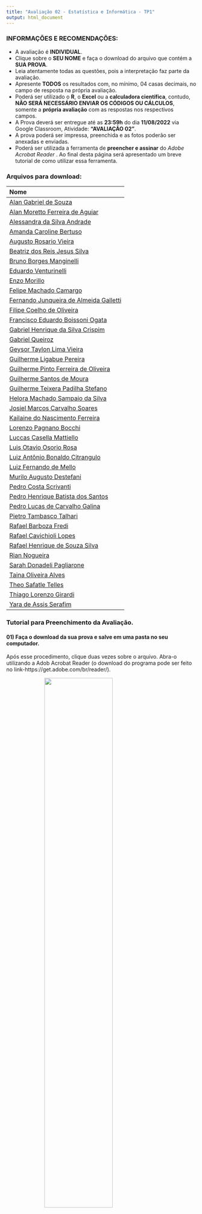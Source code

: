 ```yaml
---
title: "Avaliação 02 - Estatística e Informática - TP1"
output: html_document
---
```


### INFORMAÇÕES E RECOMENDAÇÕES:

  - A avaliação é **INDIVIDUAL**.
  - Clique sobre o **SEU NOME** e faça o download do arquivo que contém a **SUA PROVA**.
  - Leia atentamente todas as questões, pois a interpretação faz parte da avaliação.  
  - Apresente **TODOS** os resultados com, no mínimo, $04$ casas decimais, no campo de resposta na própria avaliação.
  - Poderá ser utilizado o **R**, o **Excel** ou a **calculadora científica**, contudo, **NÃO SERÁ NECESSÁRIO ENVIAR OS CÓDIGOS OU CÁLCULOS**, somente a **própria avaliação** com as respostas nos respectivos campos.
  - A Prova deverá ser entregue até as **23:59h** do dia **11/08/2022** via Google Classroom, Atividade: **"AVALIAÇÃO 02"**.  
  - A prova poderá ser impressa, preenchida e as fotos poderão ser anexadas e enviadas.
  - Poderá ser utilizada a ferramenta de **preencher e assinar** do *Adobe Acrobat Reader* . Ao final desta página será apresentado um breve tutorial de como utilizar essa ferramenta.

### Arquivos para download:

| Nome | 
|:---|
|[Alan Gabriel de Souza](https://github.com/arpanosso/estatinfo/raw/master/docs/p12/p2/TP1/01.pdf) | 
|[Alan Moretto Ferreira de Aguiar](https://github.com/arpanosso/estatinfo/raw/master/docs/p12/p2/TP1/02.pdf) | 
|[Alessandra da Silva Andrade](https://github.com/arpanosso/estatinfo/raw/master/docs/p12/p2/TP1/03.pdf) | 
|[Amanda Caroline Bertuso](https://github.com/arpanosso/estatinfo/raw/master/docs/p12/p2/TP1/04.pdf) | 
|[Augusto Rosario Vieira](https://github.com/arpanosso/estatinfo/raw/master/docs/p12/p2/TP1/05.pdf) | 
|[Beatriz dos Reis Jesus Silva](https://github.com/arpanosso/estatinfo/raw/master/docs/p12/p2/TP1/06.pdf) | 
|[Bruno Borges Manginelli](https://github.com/arpanosso/estatinfo/raw/master/docs/p12/p2/TP1/07.pdf) | 
|[Eduardo Venturinelli](https://github.com/arpanosso/estatinfo/raw/master/docs/p12/p2/TP1/08.pdf) | 
|[Enzo Morillo](https://github.com/arpanosso/estatinfo/raw/master/docs/p12/p2/TP1/09.pdf) | 
|[Felipe Machado Camargo](https://github.com/arpanosso/estatinfo/raw/master/docs/p12/p2/TP1/10.pdf) | 
|[Fernando Junqueira de Almeida Galletti](https://github.com/arpanosso/estatinfo/raw/master/docs/p12/p2/TP1/11.pdf) | 
|[Filipe Coelho de Oliveira](https://github.com/arpanosso/estatinfo/raw/master/docs/p12/p2/TP1/12.pdf) | 
|[Francisco Eduardo Boissoni Ogata](https://github.com/arpanosso/estatinfo/raw/master/docs/p12/p2/TP1/13.pdf) | 
|[Gabriel Henrique da Silva Crispim](https://github.com/arpanosso/estatinfo/raw/master/docs/p12/p2/TP1/14.pdf) | 
|[Gabriel Queiroz](https://github.com/arpanosso/estatinfo/raw/master/docs/p12/p2/TP1/15.pdf) | 
|[Geysor Taylon Lima Vieira](https://github.com/arpanosso/estatinfo/raw/master/docs/p12/p2/TP1/16.pdf) | 
|[Guilherme Ligabue Pereira](https://github.com/arpanosso/estatinfo/raw/master/docs/p12/p2/TP1/17.pdf) | 
|[Guilherme Pinto Ferreira de Oliveira](https://github.com/arpanosso/estatinfo/raw/master/docs/p12/p2/TP1/18.pdf) | 
|[Guilherme Santos de Moura](https://github.com/arpanosso/estatinfo/raw/master/docs/p12/p2/TP1/19.pdf) | 
|[Guilherme Teixera Padilha Stefano](https://github.com/arpanosso/estatinfo/raw/master/docs/p12/p2/TP1/20.pdf) | 
|[Helora Machado Sampaio da Silva](https://github.com/arpanosso/estatinfo/raw/master/docs/p12/p2/TP1/21.pdf) | 
|[Josiel Marcos Carvalho Soares](https://github.com/arpanosso/estatinfo/raw/master/docs/p12/p2/TP1/22.pdf) | 
|[Kailaine do Nascimento Ferreira](https://github.com/arpanosso/estatinfo/raw/master/docs/p12/p2/TP1/23.pdf) | 
|[Lorenzo Pagnano Bocchi](https://github.com/arpanosso/estatinfo/raw/master/docs/p12/p2/TP1/24.pdf) | 
|[Luccas Casella Mattiello](https://github.com/arpanosso/estatinfo/raw/master/docs/p12/p2/TP1/25.pdf) | 
|[Luis Otavio Osorio Rosa](https://github.com/arpanosso/estatinfo/raw/master/docs/p12/p2/TP1/26.pdf) | 
|[Luiz Antônio Bonaldo Citrangulo](https://github.com/arpanosso/estatinfo/raw/master/docs/p12/p2/TP1/27.pdf) | 
|[Luiz Fernando de Mello](https://github.com/arpanosso/estatinfo/raw/master/docs/p12/p2/TP1/28.pdf) | 
|[Murilo Augusto Destefani](https://github.com/arpanosso/estatinfo/raw/master/docs/p12/p2/TP1/29.pdf) | 
|[Pedro Costa Scrivanti](https://github.com/arpanosso/estatinfo/raw/master/docs/p12/p2/TP1/30.pdf) | 
|[Pedro Henrique Batista dos Santos](https://github.com/arpanosso/estatinfo/raw/master/docs/p12/p2/TP1/31.pdf) | 
|[Pedro Lucas de Carvalho Galina](https://github.com/arpanosso/estatinfo/raw/master/docs/p12/p2/TP1/32.pdf) | 
|[Pietro Tambasco Talhari](https://github.com/arpanosso/estatinfo/raw/master/docs/p12/p2/TP1/33.pdf) | 
|[Rafael Barboza Fredi](https://github.com/arpanosso/estatinfo/raw/master/docs/p12/p2/TP1/34.pdf) | 
|[Rafael Cavichioli Lopes](https://github.com/arpanosso/estatinfo/raw/master/docs/p12/p2/TP1/35.pdf) | 
|[Rafael Henrique de Souza Silva](https://github.com/arpanosso/estatinfo/raw/master/docs/p12/p2/TP1/36.pdf) | 
|[Rian Nogueira](https://github.com/arpanosso/estatinfo/raw/master/docs/p12/p2/TP1/37.pdf) | 
|[Sarah Donadeli Pagliarone](https://github.com/arpanosso/estatinfo/raw/master/docs/p12/p2/TP1/38.pdf) | 
|[Taina Oliveira Alves](https://github.com/arpanosso/estatinfo/raw/master/docs/p12/p2/TP1/39.pdf) | 
|[Theo Safatle Telles](https://github.com/arpanosso/estatinfo/raw/master/docs/p12/p2/TP1/40.pdf) | 
|[Thiago Lorenzo Girardi](https://github.com/arpanosso/estatinfo/raw/master/docs/p12/p2/TP1/41.pdf) | 
|[Yara de Assis Serafim](https://github.com/arpanosso/estatinfo/raw/master/docs/p12/p2/TP1/42.pdf) | 



### Tutorial para Preenchimento da Avaliação.

#### 01) Faça o download da sua prova e salve em uma pasta no seu computador. 
Após esse procedimento, clique duas vezes sobre o arquivo. Abra-o utilizando a Adob Acrobat Reader (o download do programa pode ser feito no link-https://get.adobe.com/br/reader/).

<img src="https://arpanosso.github.io/estatinfo/docs/p12/img/pdf_ed01.png" style=" display: block; margin-left: auto; margin-right: auto;width: 60%"></img>

---

#### 2) O arquivo da sua prova será aberto no programa, como apresentado abaixo:

<img src="https://arpanosso.github.io/estatinfo/docs/p12/img/pdf_ed02.png" style=" display: block; margin-left: auto; margin-right: auto;width: 60%"></img>

---

#### 3) Ative a ferramenta **Preencher e assinar** do Adobe.  

Para isso clique no menu **Assinar** e em seguida clique na opção **Preencher e assinar**: 

<img src="https://arpanosso.github.io/estatinfo/docs/p12/img/pdf_ed03.png" style=" display: block; margin-left: auto; margin-right: auto;width: 60%"></img>

---

#### 4) Observe que será apresentada a barra *Preencher e assinar* com várias fermentas.

<img src="https://arpanosso.github.io/estatinfo/docs/p12/img/pdf_ed04.png" style=" display: block; margin-left: auto; margin-right: auto;width: 110%"></img>

Clique na ferramenta **Adicionar Texto**, como apresentado na figura abaixo:

<img src="https://arpanosso.github.io/estatinfo/docs/p12/img/pdf_ed05.png" style=" display: block; margin-left: auto; margin-right: auto;width: 110%"></img>

---

#### 5) Preencha os campos com as suas respostas:

Em seguida, posicione o cursos sobre o campo que deseja preencher e digite a resposta.

<img src="https://arpanosso.github.io/estatinfo/docs/p12/img/pdf_ed07.png" style=" display: block; margin-left: auto; margin-right: auto;width: 80%"></img>

Repita esse procedimento para todos os campos da prova.

<img src="https://arpanosso.github.io/estatinfo/docs/p12/img/pdf_ed08.png" style=" display: block; margin-left: auto; margin-right: auto;width: 80%"></img>


---

#### 6) Salve a prova preenchida:

Para realizar essa etapa, clique no menu  **Arquivo**:

<img src="https://arpanosso.github.io/estatinfo/docs/p12/img/pdf_ed09.png" style=" display: block; margin-left: auto; margin-right: auto;width: 80%"></img>

Em seguida selecione **Salvar como...**

<img src="https://arpanosso.github.io/estatinfo/docs/p12/img/pdf_ed10.png" style=" display: block; margin-left: auto; margin-right: auto;width: 40%"></img>


---

Escolha a pasta onde o arquivo com a prova preenchida será salvo: 

<img src="https://arpanosso.github.io/estatinfo/docs/p12/img/pdf_ed11.png" style=" display: block; margin-left: auto; margin-right: auto;width: 60%"></img>


---


No exemplo, selecionamos a mesma pasta de origem da prova, e clique em **Salvar**: 

<img src="https://arpanosso.github.io/estatinfo/docs/p12/img/pdf_ed12.png" style=" display: block; margin-left: auto; margin-right: auto;width: 60%"></img>

---

Se necessário substitua o arquivo ou simplesmente salve a prova preenchida com outro nome.

<img src="https://arpanosso.github.io/estatinfo/docs/p12/img/pdf_ed13.png" style=" display: block; margin-left: auto; margin-right: auto;width: 60%"></img>

Pronto, agora você pode enviar a sua prova no **Google Classroom**.
